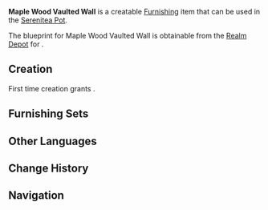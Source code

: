 {{Furnishing Infobox
|id             = 360103
|image          = Item Maple Wood Vaulted Wall.png
|category       = Decoration
|subcategory    = Wall
|rarity         = 3
|adeptal_energy = 30
|description    = A sturdy wall that has been made using vaulted Maple Wood. The coat of paint used on the white wall surface is quite similar to the ones used in paintings and makes the wall itself seem most elegant indeed.
|blueprint      = [[Realm Depot]]
}}
'''Maple Wood Vaulted Wall''' is a creatable [[Furnishing]] item that can be used in the [[Serenitea Pot]].

The blueprint for Maple Wood Vaulted Wall is obtainable from the [[Realm Depot]] for {{Item|Realm Currency|24|x=160}}.

==Creation==
First time creation grants {{Item|Trust|24|x=60}}.
{{Recipe
|type = Creation
|time = 14h
|Maple Wood = 8
|Yellow Dye = 4
|sort = Maple Wood,Yellow Dye
}}

==Furnishing Sets==
{{Craft Usage}}

==Other Languages==
{{Other Languages|default_hidden = 1
|en      = Maple Wood Vaulted Wall
|zhs     = 枫木拱顶墙
|zhs_rm  = Fēng Mù Gǒngdǐng Qiáng
|zht     = 楓木拱頂牆
|zht_rm  = Fēng Mù Gǒngdǐng Qiáng
|ja      = 楓のアーチ形壁
|ja_rm   = Kaede no Aachi-kei Kabe
|ko      = 단풍나무 아치벽
|ko_rm   = 
|es      = Pared de madera de arce
|fr      = Mur voûté en bois d'érable
|ru      = Арочная стена из клёна
|th      = กำแพงไม้ Maple
|th_rm   = 
|vi      = Tường Vòm Gỗ Phong
|de      = Ahornholz-Bogenwand
|id      = Dinding Kubah Kayu Maple
|pt      = Parede de Bordo Arqueada
}}

==Change History==
{{Change History|2.2}}

==Navigation==
{{Furnishing Navbox/Interior|decoration}}